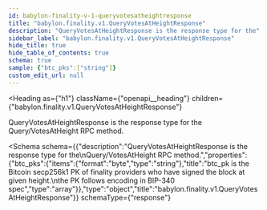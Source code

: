 ```yaml
---
id: babylon-finality-v-1-queryvotesatheightresponse
title: "babylon.finality.v1.QueryVotesAtHeightResponse"
description: "QueryVotesAtHeightResponse is the response type for the"
sidebar_label: "babylon.finality.v1.QueryVotesAtHeightResponse"
hide_title: true
hide_table_of_contents: true
schema: true
sample: {"btc_pks":["string"]}
custom_edit_url: null
---
```



<Heading
  as={"h1"}
  className={"openapi__heading"}
  children={"babylon.finality.v1.QueryVotesAtHeightResponse"}
>
</Heading>



QueryVotesAtHeightResponse is the response type for the
Query/VotesAtHeight RPC method.

<Schema
  schema={{"description":"QueryVotesAtHeightResponse is the response type for the\nQuery/VotesAtHeight RPC method.","properties":{"btc_pks":{"items":{"format":"byte","type":"string"},"title":"btc_pk is the Bitcoin secp256k1 PK of finality providers who have signed the block at given height.\nthe PK follows encoding in BIP-340 spec","type":"array"}},"type":"object","title":"babylon.finality.v1.QueryVotesAtHeightResponse"}}
  schemaType={"response"}
>
  
</Schema>
            